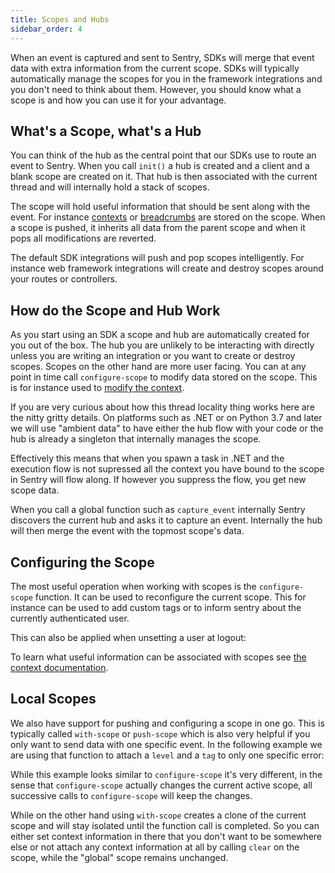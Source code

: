 ```yaml
---
title: Scopes and Hubs
sidebar_order: 4
---
```


When an event is captured and sent to Sentry, SDKs will merge that event data with extra
information from the current scope.  SDKs will typically automatically manage the scopes
for you in the framework integrations and you don't need to think about them.  However,
you should know what a scope is and how you can use it for your advantage.

## What's a Scope, what's a Hub

You can think of the hub as the central point that our SDKs use to route an
event to Sentry.  When you call `init()` a hub is created and a client and a
blank scope are created on it.  That hub is then associated with the current
thread and will internally hold a stack of scopes.

The scope will hold useful information that should be sent along with the
event.  For instance [contexts](/enriching-error-data/additional-data/) or
[breadcrumbs](/enriching-error-data/breadcrumbs/) are stored on
the scope.  When a scope is pushed, it inherits all data from the parent scope
and when it pops all modifications are reverted.

The default SDK integrations will push and pop scopes intelligently.  For
instance web framework integrations will create and destroy scopes around your
routes or controllers.

## How do the Scope and Hub Work

As you start using an SDK a scope and hub are automatically created for you out
of the box.  The hub you are unlikely to be interacting with directly unless you
are writing an integration or you want to create or destroy scopes.  Scopes on the
other hand are more user facing.  You can at any point in time call
`configure-scope` to modify data stored on the scope.  This is for instance
used to [modify the context](/enriching-error-data/additional-data/).

<Alert>
If you are very curious about how this thread locality thing works here are the
nitty gritty details.  On platforms such as .NET or on Python 3.7 and later we will
use "ambient data" to have either the hub flow with your code or the hub is already
a singleton that internally manages the scope.

Effectively this means that when you spawn a task in .NET and the execution flow is
not supressed all the context you have bound to the scope in Sentry will flow along.
If however you suppress the flow, you get new scope data.
</Alert>

When you call a global function such as `capture_event` internally Sentry
discovers the current hub and asks it to capture an event.  Internally the hub will
then merge the event with the topmost scope's data.

## Configuring the Scope

The most useful operation when working with scopes is the `configure-scope` function.
It can be used to reconfigure the current scope.  This for instance can be used to
add custom tags or to inform sentry about the currently authenticated user.

<PlatformContent includePath="configure-scope" />

This can also be applied when unsetting a user at logout:

<PlatformContent includePath="unset-user" />

To learn what useful information can be associated with scopes see
[the context documentation](/enriching-error-data/additional-data/).

## Local Scopes

We also have support for pushing and configuring a scope in one go.  This is
typically called `with-scope` or `push-scope` which is also very helpful
if you only want to send data with one specific event.  In the following example we are using
that function to attach a `level` and a `tag` to only one specific error:

<PlatformContent includePath="with-scope" />

While this example looks similar to `configure-scope` it's very different, in the sense that
`configure-scope` actually changes the current active scope, all successive calls to `configure-scope`
will keep the changes.

While on the other hand using `with-scope` creates a clone of the current scope
and will stay isolated until the function call is completed.  So you can either
set context information in there that you don't want to be somewhere else or not
attach any context information at all by calling `clear` on the scope, while the
"global" scope remains unchanged.
